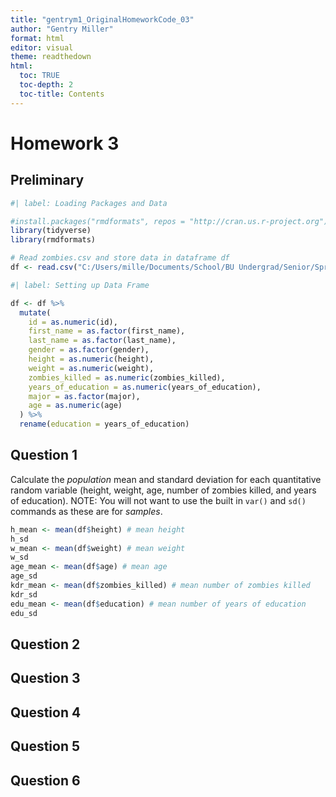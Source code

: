 ```yaml
---
title: "gentrym1_OriginalHomeworkCode_03"
author: "Gentry Miller"
format: html
editor: visual
theme: readthedown
html:
  toc: TRUE
  toc-depth: 2
  toc-title: Contents
---
```


# Homework 3

## Preliminary

```r
#| label: Loading Packages and Data

#install.packages("rmdformats", repos = "http://cran.us.r-project.org")
library(tidyverse)
library(rmdformats)

# Read zombies.csv and store data in dataframe df
df <- read.csv("C:/Users/mille/Documents/School/BU Undergrad/Senior/Spring25/AN588/AN588-Homework3-gentrym1/zombies.csv")
```

```r
#| label: Setting up Data Frame

df <- df %>% 
  mutate( 
    id = as.numeric(id),
    first_name = as.factor(first_name),
    last_name = as.factor(last_name),
    gender = as.factor(gender),
    height = as.numeric(height),
    weight = as.numeric(weight),
    zombies_killed = as.numeric(zombies_killed),
    years_of_education = as.numeric(years_of_education),
    major = as.factor(major),
    age = as.numeric(age)
  ) %>% 
  rename(education = years_of_education)
```

## Question 1

Calculate the *population* mean and standard deviation for each quantitative random variable (height, weight, age, number of zombies killed, and years of education). NOTE: You will not want to use the built in `var()` and `sd()` commands as these are for *samples*.

```r
h_mean <- mean(df$height) # mean height
h_sd
w_mean <- mean(df$weight) # mean weight
w_sd
age_mean <- mean(df$age) # mean age
age_sd
kdr_mean <- mean(df$zombies_killed) # mean number of zombies killed
kdr_sd
edu_mean <- mean(df$education) # mean number of years of education
edu_sd
```

## Question 2

## Question 3

## Question 4

## Question 5

## Question 6

